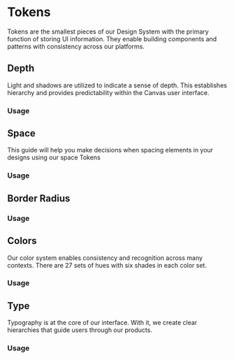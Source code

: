

<Meta title="Tokens" />

# Tokens

Tokens are the smallest pieces of our Design System with the primary function of storing UI
information. They enable building components and patterns with consistency across our platforms.

<ExampleCodeBlock code={Overview} />

## Depth

Light and shadows are utilized to indicate a sense of depth. This establishes hierarchy and provides
predictability within the Canvas user interface.

### Usage

<ExampleCodeBlock code={Depth} />

## Space

This guide will help you make decisions when spacing elements in your designs using our space Tokens

### Usage

<ExampleCodeBlock code={Space} />

## Border Radius

### Usage

<ExampleCodeBlock code={BorderRadius} />

## Colors

Our color system enables consistency and recognition across many contexts. There are 27 sets of hues
with six shades in each color set.

### Usage

<ExampleCodeBlock code={Colors} />

## Type

Typography is at the core of our interface. With it, we create clear hierarchies that guide users
through our products.

### Usage

<ExampleCodeBlock code={Type} />
